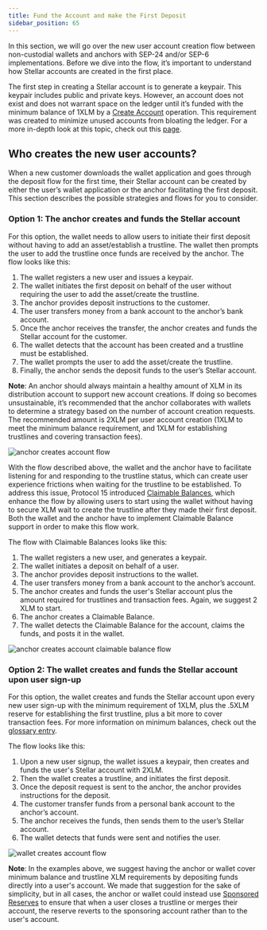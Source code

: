 ```yaml
---
title: Fund the Account and make the First Deposit
sidebar_position: 65
---
```


In this section, we will go over the new user account creation flow between non-custodial wallets and anchors with SEP-24 and/or SEP-6 implementations. Before we dive into the flow, it’s important to understand how Stellar accounts are created in the first place.

The first step in creating a Stellar account is to generate a keypair. This keypair includes public and private keys. However, an account does not exist and does not warrant space on the ledger until it’s funded with the minimum balance of 1XLM by a [Create Account](../start/list-of-operations.mdx#create-acccount) operation. This requirement was created to minimize unused accounts from bloating the ledger. For a more in-depth look at this topic, check out this [page](../tutorials/create-account.mdx).

## Who creates the new user accounts?

When a new customer downloads the wallet application and goes through the deposit flow for the first time, their Stellar account can be created by either the user’s wallet application or the anchor facilitating the first deposit. This section describes the possible strategies and flows for you to consider.

### Option 1: The anchor creates and funds the Stellar account

For this option, the wallet needs to allow users to initiate their first deposit without having to add an asset/establish a trustline. The wallet then prompts the user to add the trustline once funds are received by the anchor. The flow looks like this:

1. The wallet registers a new user and issues a keypair.
1. The wallet initiates the first deposit on behalf of the user without requiring the user to add the asset/create the trustline.
1. The anchor provides deposit instructions to the customer.
1. The user transfers money from a bank account to the anchor’s bank account.
1. Once the anchor receives the transfer, the anchor creates and funds the Stellar account for the customer.
1. The wallet detects that the account has been created and a trustline must be established.
1. The wallet prompts the user to add the asset/create the trustline.
1. Finally, the anchor sends the deposit funds to the user’s Stellar account.

**Note**: An anchor should always maintain a healthy amount of XLM in its distribution account to support new account creations. If doing so becomes unsustainable, it’s recommended that the anchor collaborates with wallets to determine a strategy based on the number of account creation requests. The recommended amount is 2XLM per user account creation (1XLM to meet the minimum balance requirement, and 1XLM for establishing trustlines and covering transaction fees).

![anchor creates account flow](/assets/first-deposit-anchor-flow.png)

With the flow described above, the wallet and the anchor have to facilitate listening for and responding to the trustline status, which can create user experience frictions when waiting for the trustline to be established. To address this issue, Protocol 15 introduced [Claimable Balances](../glossary/claimable-balance.mdx), which enhance the flow by allowing users to start using the wallet without having to secure XLM wait to create the trustline after they made their first deposit. Both the wallet and the anchor have to implement Claimable Balance support in order to make this flow work.

The flow with Claimable Balances looks like this:

1. The wallet registers a new user, and generates a keypair.
1. The wallet initiates a deposit on behalf of a user.
1. The anchor provides deposit instructions to the wallet.
1. The user transfers money from a bank account to the anchor’s account.
1. The anchor creates and funds the user's Stellar account plus the amount required for trustlines and transaction fees.  Again, we suggest 2 XLM to start.
1. The anchor creates a Claimable Balance.
1. The wallet detects the Claimable Balance for the account, claims the funds, and posts it in the wallet.

![anchor creates account claimable balance flow](/assets/first-deposit-claimable-balance-flow.png)

### Option 2: The wallet creates and funds the Stellar account upon user sign-up

For this option, the wallet creates and funds the Stellar account upon every new user sign-up with the minimum requirement of 1XLM, plus the .5XLM reserve for establishing the first trustline, plus a bit more to cover transaction fees. For more information on minimum balances, check out the [glossary entry](../glossary/minimum-balance.mdx).

The flow looks like this:

1. Upon a new user signup, the wallet issues a keypair, then creates and funds the user's Stellar account with 2XLM.
1. Then the wallet creates a trustline, and initiates the first deposit.
1. Once the deposit request is sent to the anchor, the anchor provides instructions for the deposit.
1. The customer transfer funds from a personal bank account to the anchor’s account.
1. The anchor receives the funds, then sends them to the user’s Stellar account.
1. The wallet detects that funds were sent and notifies the user.

![wallet creates account flow](/assets/first-deposit-wallet-flow.png)

**Note**: In the examples above, we suggest having the anchor or wallet cover minimum balance and trustline XLM requirements by depositing funds directly into a user's account.  We made that suggestion for the sake of simplicity, but in all cases, the anchor or wallet could instead use [Sponsored Reserves](../glossary/sponsored-reserves.mdx) to ensure that when a user closes a trustline or merges their account, the reserve reverts to the sponsoring account rather than to the user's account.
